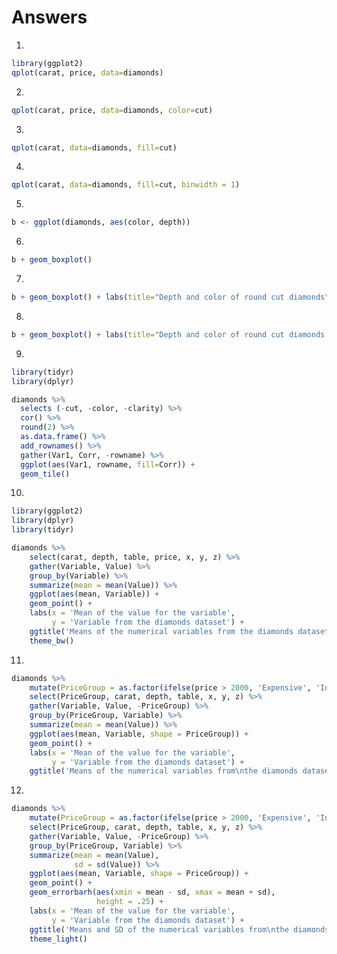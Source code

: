 # Answers

1. 
```r
library(ggplot2)
qplot(carat, price, data=diamonds)
```

2. 
```r
qplot(carat, price, data=diamonds, color=cut)
```

3. 
```r
qplot(carat, data=diamonds, fill=cut)
```

4. 
```r
qplot(carat, data=diamonds, fill=cut, binwidth = 1)
```

5. 
```r
b <- ggplot(diamonds, aes(color, depth))
```

6. 
```r
b + geom_boxplot()
```

7. 
```r
b + geom_boxplot() + labs(title="Depth and color of round cut diamonds", x= "Diamond color, from J(worst) to D(best)", y="Depth (mm)")
```

8. 
```r
b + geom_boxplot() + labs(title="Depth and color of round cut diamonds by clarity", x= "Diamond color, from J(worst) to D(best)", y="Depth (mm)") + facet_wrap(~clarity, ncol=4)
```

9.
```r
library(tidyr)
library(dplyr)

diamonds %>%
  selects (-cut, -color, -clarity) %>%
  cor() %>%
  round(2) %>%
  as.data.frame() %>%
  add_rownames() %>%
  gather(Var1, Corr, -rowname) %>%
  ggplot(aes(Var1, rowname, fill=Corr)) + 
  geom_tile()
```

10.

```r
library(ggplot2)
library(dplyr)
library(tidyr)

diamonds %>%
    select(carat, depth, table, price, x, y, z) %>% 
    gather(Variable, Value) %>% 
    group_by(Variable) %>% 
    summarize(mean = mean(Value)) %>% 
    ggplot(aes(mean, Variable)) +
    geom_point() +
    labs(x = 'Mean of the value for the variable',
         y = 'Variable from the diamonds dataset') +
    ggtitle('Means of the numerical variables from the diamonds dataset') +
    theme_bw()
```


11. 

```r
diamonds %>% 
    mutate(PriceGroup = as.factor(ifelse(price > 2000, 'Expensive', 'Inexpensive'))) %>% 
    select(PriceGroup, carat, depth, table, x, y, z) %>% 
    gather(Variable, Value, -PriceGroup) %>% 
    group_by(PriceGroup, Variable) %>% 
    summarize(mean = mean(Value)) %>% 
    ggplot(aes(mean, Variable, shape = PriceGroup)) +
    geom_point() +
    labs(x = 'Mean of the value for the variable',
         y = 'Variable from the diamonds dataset') +
    ggtitle('Means of the numerical variables from\nthe diamonds dataset by cost')
```


12. 

```r
diamonds %>%
    mutate(PriceGroup = as.factor(ifelse(price > 2000, 'Expensive', 'Inexpensive'))) %>% 
    select(PriceGroup, carat, depth, table, x, y, z) %>% 
    gather(Variable, Value, -PriceGroup) %>% 
    group_by(PriceGroup, Variable) %>% 
    summarize(mean = mean(Value),
              sd = sd(Value)) %>% 
    ggplot(aes(mean, Variable, shape = PriceGroup)) +
    geom_point() +
    geom_errorbarh(aes(xmin = mean - sd, xmax = mean + sd),
                   height = .25) +
    labs(x = 'Mean of the value for the variable',
         y = 'Variable from the diamonds dataset') +
    ggtitle('Means and SD of the numerical variables from\nthe diamonds dataset by cost') +
    theme_light()

```
